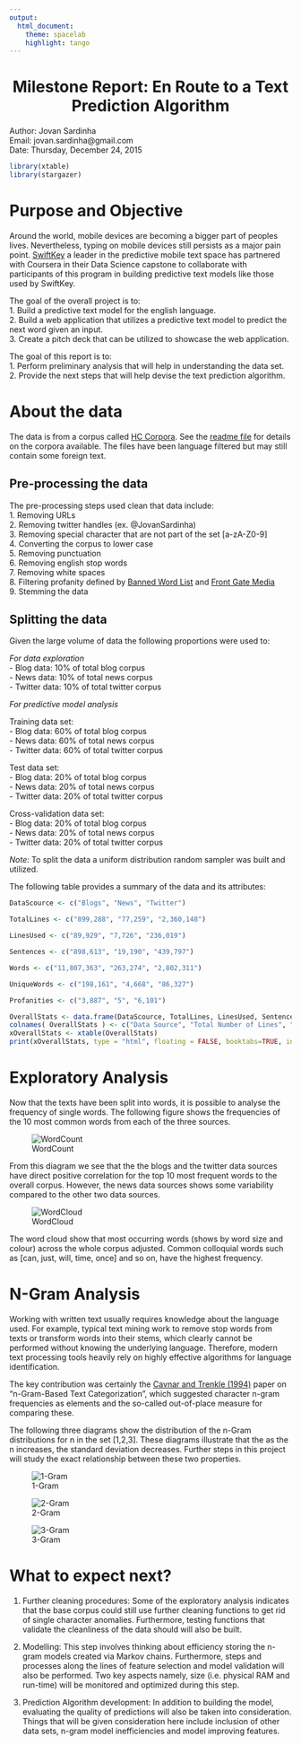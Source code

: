 ```yaml
---
output:
  html_document: 
    theme: spacelab  
    highlight: tango
---
```


<center> <h1>Milestone Report: En Route to a Text Prediction Algorithm</h1> </center>
Author: Jovan Sardinha  
Email: jovan.sardinha@gmail.com  
Date: Thursday, December 24, 2015  

```r
library(xtable)
library(stargazer)
```

# Purpose and Objective

Around the world, mobile devices are becoming a bigger part of peoples lives. Nevertheless, typing on mobile devices still persists as a major pain point. [SwiftKey](http://swiftkey.com/en/) a leader in the predictive mobile text space has partnered with Coursera in their Data Science capstone to collaborate with participants of this program in building predictive text models like those used by SwiftKey.

The goal of the overall project is to:  
1. Build a predictive text model for the english language.  
2. Build a web application that utilizes a predictive text model to predict the next word given an input.  
3. Create a pitch deck that can be utilized to showcase the web application.  

The goal of this report is to:  
1. Perform preliminary analysis that will help in understanding the data set.   
2. Provide the next steps that will help devise the text prediction algorithm.    


# About the data

The data is from a corpus called [HC Corpora](www.corpora.heliohost.org). See the [readme file](http://www.corpora.heliohost.org/aboutcorpus.html) for details on the corpora available. The files have been language filtered but may still contain some foreign text.

## Pre-processing the data
The pre-processing steps used clean that data include:  
1. Removing URLs    
2. Removing twitter handles (ex. @JovanSardinha)    
3. Removing special character that are not part of the set [a-zA-Z0-9]  
4. Converting the corpus to lower case  
5. Removing punctuation  
6. Removing english stop words   
7. Removing white spaces  
8. Filtering profanity defined by [Banned Word List](http://www.bannedwordlist.com/) and [Front Gate Media](http://www.frontgatemedia.com/a-list-of-723-bad-words-to-blacklist-and-how-to-use-facebooks-moderation-tool/)  
9. Stemming the data

## Splitting the data
Given the large volume of data the following proportions were used to:

*For data exploration*  
 - Blog data: 10% of total blog corpus  
 - News data: 10% of total news corpus  
 - Twitter data: 10% of total twitter corpus  

*For predictive model analysis*

Training data set:     
 - Blog data: 60% of total blog corpus  
 - News data: 60% of total news corpus  
 - Twitter data: 60% of total twitter corpus  
 
Test data set:   
 - Blog data: 20% of total blog corpus  
 - News data: 20% of total news corpus  
 - Twitter data: 20% of total twitter corpus  
 
Cross-validation data set:    
 - Blog data: 20% of total blog corpus  
 - News data: 20% of total news corpus    
 - Twitter data: 20% of total twitter corpus  

*Note:* To split the data a uniform distribution random sampler was built and utilized.

The following table provides a summary of the data and its attributes:
```r
DataScource <- c("Blogs", "News", "Twitter")

TotalLines <- c("899,288", "77,259", "2,360,148")

LinesUsed <- c("89,929", "7,726", "236,019")

Sentences <- c("898,613", "19,190", "439,797")

Words <- c("11,807,363", "263,274", "2,802,311")

UniqueWords <- c("198,161", "4,668", "86,327")

Profanities <- c("3,887", "5", "6,101")

OverallStats <- data.frame(DataScource, TotalLines, LinesUsed, Sentences, Words, UniqueWords,  Profanities)
colnames( OverallStats ) <- c("Data Source", "Total Number of Lines", "Lines Used ", "Sentences", "Words", "Unique Words", "Profanities" ) 
xOverallStats <- xtable(OverallStats)
print(xOverallStats, type = "html", floating = FALSE, booktabs=TRUE, include.rownames=FALSE)
```

# Exploratory Analysis

Now that the texts have been split into words, it is possible to analyse the frequency of single words. The following figure shows the frequencies of the 10 most common words from each of the three sources. 

![WordCount](../images/wordCount.png)  

From this diagram we see that the the blogs and the twitter data sources have direct positive correlation for the top 10 most frequent words to the overall corpus. However, the news data sources shows some variability compared to the other two data sources.  

![WordCloud](../images/wordCloud.png)

The word cloud show that most occurring words (shows by word size and colour) across the whole corpus adjusted. Common colloquial words such as [can, just, will, time, once] and so on, have the highest frequency.  

# N-Gram Analysis

Working with written text usually requires knowledge about the language used. For example, typical text mining work to remove stop words from texts or transform words into their stems, which clearly cannot be performed without knowing the underlying language. Therefore, modern text processing tools heavily rely on highly effective algorithms for language identification.

The key contribution was certainly the [Cavnar and Trenkle (1994)](http://odur.let.rug.nl/~vannoord/TextCat/textcat.pdf) paper on "n-Gram-Based Text Categorization", which suggested character n-gram frequencies as elements and the so-called out-of-place measure for comparing these.

The following three diagrams show the distribution of the n-Gram distributions for n in the set [1,2,3]. These diagrams illustrate that the as the n increases, the standard deviation decreases. Further steps in this project will study the exact relationship between these two properties.

![1-Gram](../images/1gramDist.png)

![2-Gram](../images/2gramDist.png)

![3-Gram](../images/3gramDist.png)

# What to expect next?

1. Further cleaning procedures: Some of the exploratory analysis indicates that the base corpus could still use further cleaning functions to get rid of single character anomalies. Furthermore, testing functions that validate the cleanliness of the data should will also be built.

2. Modelling: This step involves thinking about efficiency storing the n-gram models created via Markov chains. Furthermore, steps and processes along the lines of feature selection and model validation will also be performed. Two key aspects namely, size (i.e. physical RAM and run-time) will be monitored and optimized during this step.

3. Prediction Algorithm development: In addition to building the model, evaluating the quality of predictions will also be taken into consideration. Things that will be given consideration here include inclusion of other data sets, n-gram model inefficiencies and model improving features.

